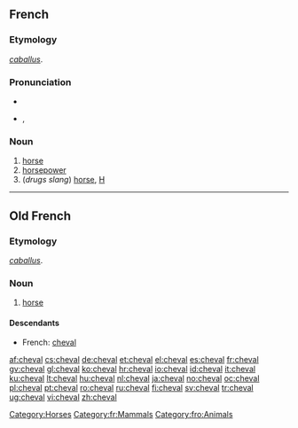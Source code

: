 ==French==

===Etymology===
{{etyl|VL.|fr}} ''[[caballus]]''.

===Pronunciation===
* {{audio|Fr-un cheval-fr.ogg|audio}}
* {{IPA|/ʃǝval/|lang=fr}}, {{SAMPA|/S@.val/}}

===Noun===
{{fr-noun|m|plural=chevaux}}

# [[horse]]
# [[horsepower]]
# (''drugs slang'') [[horse]], [[H]]

[[Category:Horses]]
[[Category:fr:Mammals]]

----

==Old French==

===Etymology===
{{etyl|VL.|fro}} ''[[caballus]]''.

===Noun===
{{fro-noun-m|chevauz}}

# [[horse]]

====Descendants====
* French: [[cheval#French|cheval]]

[[Category:fro:Animals]]

[[af:cheval]]
[[cs:cheval]]
[[de:cheval]]
[[et:cheval]]
[[el:cheval]]
[[es:cheval]]
[[fr:cheval]]
[[gv:cheval]]
[[gl:cheval]]
[[ko:cheval]]
[[hr:cheval]]
[[io:cheval]]
[[id:cheval]]
[[it:cheval]]
[[ku:cheval]]
[[lt:cheval]]
[[hu:cheval]]
[[nl:cheval]]
[[ja:cheval]]
[[no:cheval]]
[[oc:cheval]]
[[pl:cheval]]
[[pt:cheval]]
[[ro:cheval]]
[[ru:cheval]]
[[fi:cheval]]
[[sv:cheval]]
[[tr:cheval]]
[[ug:cheval]]
[[vi:cheval]]
[[zh:cheval]]